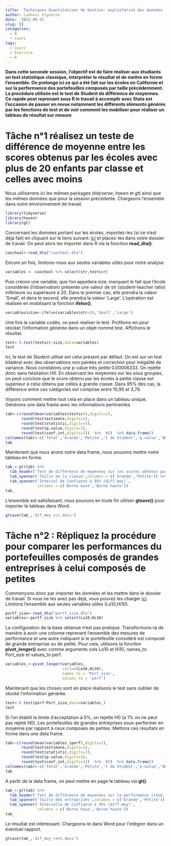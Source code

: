 ```yaml
---
title: 'Techniques Quantitatives de Gestion: exploitation des données (2)'
author: Ludovic Vigneron
date: '2022-09-21'
slug: []
categories:
  - R
  - Cours
tags:
  - Cours
  - Exercice
  - R
---
```


**Dans cette seconde session, l'objectif est de faire réaliser aux étudiants un test statistique classique, interpréter le résultat et de mettre en forme l'ensemble. On prolonge ici ce qui a été fait sur les écoles en Californie et sur la performance des portefeuilles composés par taille précédemment. La procédure utilisée est le test de Student de différence de moyennes. Ce rapide post reprenant sous R le travail à accomplir avec Stata est l'occasion de passer en revue notamment les différents éléments générés par les fonctions de test et de voir comment les mobiliser pour réaliser un tableau de résultat sur mesure**

# Tâche n°1 réalisez un teste de différence de moyenne entre les scores obtenus par les écoles avec plus de 20 enfants par classe et celles avec moins

Nous utiliserons ici les mêmes packages (*tidyverse*, *haven* et *gt*) ainsi que les mêmes données que pour la session précédente. Chargeons l'ensemble dans notre environnement de travail.

```r
library(tidyverse)
library(haven)
library(gt)
```

Concernant les données portant sur les écoles, importez-les (si ce n'est déjà fait) en cliquant sur le liens suivant: [ici](caschool.dta) et placez-les dans votre dossier de travail. On peut alors les importer dans R via la fonction **read_dta()**. 

```r
caschool<-read_dta("caschool.dta")
```

Encore un fois, limitons-nous aux seules variables utiles pour notre analyse.

```r
variables <- caschool %>% select(str,testscr)
```

Puis créons une variable, que l'on appellera size, marquant le fait que l'école considérée (l'observation) présente une valeur de str (student-teacher ratio) inférieure ou supérieure à 20. Dans le premier cas, elle prendra la valeur 'Small', et dans le second, elle prendra la valeur 'Large'. L'opération est réalisée en mobilisant la fonction **ifelse()**.

```r
variables$size<-ifelse(variables$str<20,'Small','Large')
```

Une fois la variable codée, on peut réaliser le test. Profitons-en pour stocker l'information générée dans un objet nommé test. Affichons le résultat.

```r
test<-t.test(testscr~size,data=variables)
test
```

Ici, le test de Student utilisé est celui présent par défaut. On est sur un test bilatéral avec des observations non pairées et correction pour inégalité de variance. Nous constatons une p-value très petite 0.00006333. On rejette donc sans hésitation H0. En observant les moyennes sur les sous groupes, on peut conclure que le score obtenu par les écoles à petite classe est supérieur à celui obtenu par celles à grande classe. Dans 95% des cas, la différence entre ces catégories est comprise entre 10,95 et 3,78.

Voyons comment mettre tout cela en place dans un tableau unique. Générons une data frame avec les informations pertinentes.

```r
tab<-c(round(mean(variables$testscr),digits=1),
       round(test$estimate,digits=1),
       round(test$statistic,digits=3),
       round(test$p.value,digits=3),
       round(test$conf.int,digits=2))  %>%  t()  %>% data.frame()
colnames(tab)<-c('Total','Grande','Petite','t de Student','p.value','Borne base','Borne haute')
tab
```

Maintenant que nous avons notre data frame, nous pouvons mettre notre tableau en forme.

```r
tab_<-gt(tab) %>% 
  tab_header('Test de différence de moyennes sur les scores obtenus par les école en fonction de la taille de leur classes') %>% 
  tab_spanner('Taille de la classe',columns = c('Grande','Petite')) %>% 
  tab_spanner('Interval de Confiance à 95% (diff.moy)',
              columns = c('Borne base','Borne haute'))
tab_
```

L'ensemble est satisfaisant, nous pouvons en toute fin utiliser **gtsave()** pour importer le tableau dans Word.

```r
gtsave(tab_,'dif_moy_scr.docx')
```

# Tâche n°2 : Répliquez la procédure pour comparer les performances du portefeuilles composés de grandes entreprises à celui composés de petites

Commençons donc par importer les données et les mettre dans le dossier de travail. Si vous ne les avez pas déjà, vous pouvez les charger [ici](partf_size.dta). Limitons l'ensemble aux seules variables utiles (Lo10,Hi10).   

```r
portf_size<-read_dta("portf_size.dta")
variables<-portf_size %>% select(Lo10,Hi10)
```

La configuration de la base obtenue n'est pas pratique. Transformons-la de manière à avoir une colonne reprenant l'ensemble des mesures de performance et une autre indiquant si le portefeuille considéré est composé de grande entreprise ou de petite. Pour cela, utilisons la fonction **pivot_longer()** avec comme arguments cols Lo10 et Hi10, names_to Port_size et values_to perf. 

```r
variables_<-pivot_longer(variables,
                         cols=c(Lo10,Hi10),
                         names_to = 'Port_size',
                         values_to = 'perf')
```

Maintenant que les choses sont en place réalisons le test sans oublier de stocké l'information générée.

```r
test<-t.test(perf~Port_size,data=variables_)
test
```

Si l'on établit la limite d'acceptation à 5%, on rejette H0 (à 1% on ne peut pas rejeté H0). Les portefeuilles de grandes entreprises sous-performer en moyenne par rapport à ceux composés de petites. Mettons ces résultats en forme dans une data frame.

```r
tab<-c(round(mean(variables_$perf),digits=2),
       round(test$estimate,digits=2),
       round(test$statistic,digits=3),
       round(test$p.value,digits=3),
       round(test$conf.int,digits=2))  %>%  t()  %>% data.frame()
colnames(tab)<-c('Total','Grande','Petite','t de Student','p-value','Borne base','Borne haute')
tab
```

A partir de la data frame, on peut mettre en page le tableau via **gt()**.

```r
tab_<-gt(tab) %>% 
  tab_header('Test de différence de moyennes sur la performance (rend. jour.) des portefeuilles composés sur la base de la taille des entreprises') %>% 
  tab_spanner('Taille des entreprises',columns = c('Grande','Petite')) %>% 
  tab_spanner('Intervalle de Confiance à 95% (diff.moy)',
              columns = c('Borne base','Borne haute'))
tab_
```

Le résultat est intéressant. Chargeons-le dans Word pour l'intégrer dans un éventuel rapport.

```r
gtsave(tab_,'dif_moy_rent.docx')
```




